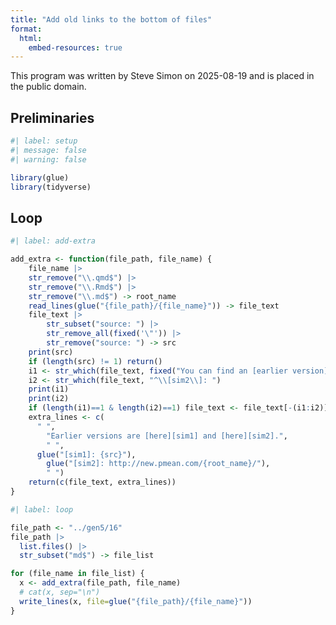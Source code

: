 ```yaml
---
title: "Add old links to the bottom of files"
format:
  html:
    embed-resources: true
---
```


This program was written by Steve Simon on 2025-08-19 and is placed in the public domain.

## Preliminaries

```r
#| label: setup
#| message: false
#| warning: false

library(glue)
library(tidyverse)
```


## Loop

```r
#| label: add-extra

add_extra <- function(file_path, file_name) {
	file_name |>
    str_remove("\\.qmd$") |>
    str_remove("\\.Rmd$") |>
    str_remove("\\.md$") -> root_name
	read_lines(glue("{file_path}/{file_name}")) -> file_text
	file_text |>
		str_subset("source: ") |>
		str_remove_all(fixed('\"')) |>
		str_remove("source: ") -> src
	print(src)
	if (length(src) != 1) return()
	i1 <- str_which(file_text, fixed("You can find an [earlier version][sim1]"))
	i2 <- str_which(file_text, "^\\[sim2\\]: ")
	print(i1)
	print(i2)
	if (length(i1)==1 & length(i2)==1) file_text <- file_text[-(i1:i2)]
	extra_lines <- c(
	  " ",
		"Earlier versions are [here][sim1] and [here][sim2].",
		" ",
	  glue("[sim1]: {src}"),
		glue("[sim2]: http://new.pmean.com/{root_name}/"),
		" ")
	return(c(file_text, extra_lines))
}
```

```r
#| label: loop

file_path <- "../gen5/16"
file_path |>
  list.files() |>
  str_subset("md$") -> file_list

for (file_name in file_list) {
  x <- add_extra(file_path, file_name) 
  # cat(x, sep="\n")
  write_lines(x, file=glue("{file_path}/{file_name}"))
}
```
